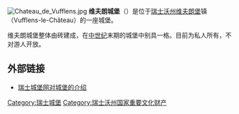 {{coord|46|31|29|N|6|28|35|E|region:CH_type:landmark|display=title}}
[[File:Chateau_de_Vufflens.jpg|thumb]]
'''维夫朗城堡'''（{{lang-fr|Château de Vufflens}}）是位于[[瑞士|瑞士]][[沃州|沃州]][[维夫朗堡|维夫朗堡]]镇（Vufflens-le-Château）的一座城堡。

维夫朗城堡整体由砖建成，在[[中世纪|中世纪]]末期的城堡中别具一格。目前为私人所有，不对游人开放。

==外部链接==
{{commons category|Château de Vufflens}}
*{{fr}}[http://www.swisscastles.ch/vaud/chateau/vufflens.html 瑞士城堡网对城堡的介绍]

{{coor icon|w=24px|46|31|29|N|6|28|35|E}}
{{瑞士沃州城堡}}
[[Category:瑞士城堡|Category:瑞士城堡]]
[[Category:瑞士沃州国家重要文化财产|Category:瑞士沃州国家重要文化财产]]